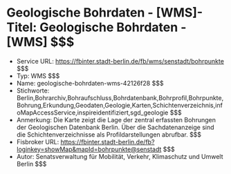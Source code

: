 # Geologische Bohrdaten - [WMS]- Titel: Geologische Bohrdaten - [WMS] $$$
- Service URL: https://fbinter.stadt-berlin.de/fb/wms/senstadt/bohrpunkte $$$
- Typ: WMS $$$
- Name: geologische-bohrdaten-wms-42126f28 $$$
- Stichworte: Berlin,Bohrarchiv,Bohraufschluss,Bohrdatenbank,Bohrprofil,Bohrpunkte,Bohrung,Erkundung,Geodaten,Geologie,Karten,Schichtenverzeichnis,infoMapAccessService,inspireidentifiziert,sgd_geologie $$$
- Anmerkung: Die Karte zeigt die Lage der zentral erfassten Bohrungen der Geologischen Datenbank Berlin. Über die Sachdatenanzeige sind die Schichtenverzeichnisse als Profildarstellungen abrufbar. $$$
- Fisbroker URL: https://fbinter.stadt-berlin.de/fb?loginkey=showMap&mapId=bohrpunkte@senstadt $$$
- Autor: Senatsverwaltung für Mobilität, Verkehr, Klimaschutz und Umwelt Berlin $$$
